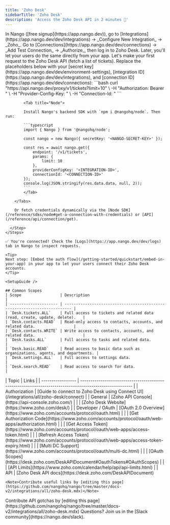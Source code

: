 ```yaml
---
title: 'Zoho Desk'
sidebarTitle: 'Zoho Desk'
description: 'Access the Zoho Desk API in 2 minutes 💨'
---
```




<Tabs>
  <Tab title="🚀 Quickstart">
    <Steps>
      <Step title="Create an integration">
        In Nango ([free signup](https://app.nango.dev)), go to [Integrations](https://app.nango.dev/dev/integrations) -> _Configure New Integration_ -> _Zoho_.
      </Step>
      <Step title="Authorize Zoho Desk">
        Go to [Connections](https://app.nango.dev/dev/connections) -> _Add Test Connection_ -> _Authorize_, then log in to Zoho Desk. Later, you'll let your users do the same directly from your app.
      </Step>
      <Step title="Call the Zoho Desk API">
        Let's make your first request to the Zoho Desk API (fetch a list of tickets). Replace the placeholders below with your [secret key](https://app.nango.dev/dev/environment-settings), [integration ID](https://app.nango.dev/dev/integrations), and [connection ID](https://app.nango.dev/dev/connections):
        <Tabs>
            <Tab title="cURL">
                ```bash
                curl "https://api.nango.dev/proxy/v1/tickets?limit=10" \
                  -H "Authorization: Bearer <NANGO-SECRET-KEY>" \
                  -H "Provider-Config-Key: <INTEGRATION-ID>" \
                  -H "Connection-Id: <CONNECTION-ID>"
                ```
            </Tab>

            <Tab title="Node">

            Install Nango's backend SDK with `npm i @nangohq/node`. Then run:

            ```typescript
            import { Nango } from '@nangohq/node';

            const nango = new Nango({ secretKey: '<NANGO-SECRET-KEY>' });

            const res = await nango.get({
                endpoint: '/v1/tickets',
                params: {
                    limit: 10
                },
                providerConfigKey: '<INTEGRATION-ID>',
                connectionId: '<CONNECTION-ID>'
            });
            console.log(JSON.stringify(res.data.data, null, 2));
            ```
            </Tab>

        </Tabs>

        Or fetch credentials dynamically via the [Node SDK](/reference/sdks/node#get-a-connection-with-credentials) or [API](/reference/api/connection/get).

      </Step>
    </Steps>

    ✅ You're connected! Check the [Logs](https://app.nango.dev/dev/logs) tab in Nango to inspect requests.

    <Tip>
    Next step: [Embed the auth flow](/getting-started/quickstart/embed-in-your-app) in your app to let your users connect their Zoho Desk accounts.
    </Tip>
  </Tab>
  <Tab title="🧑‍💻 OAuth app setup">
    
    <SetupGuide />
    
    ## Common Scopes
    | Scope                 | Description                                                               |
    | --------------------- | ------------------------------------------------------------------------- |
    | `Desk.tickets.ALL`    | Full access to tickets and related data (read, create, update, delete).   |
    | `Desk.contacts.READ`  | Read-only access to contacts, accounts, and related data.                 |
    | `Desk.contacts.WRITE` | Write access to contacts, accounts, and related data.                     |
    | `Desk.tasks.ALL`      | Full access to tasks and related data.                                    |
    | `Desk.basic.READ`     | Read access to basic data such as organizations, agents, and departments. |
    | `Desk.settings.ALL`   | Full access to settings data.                                             |
    | `Desk.search.READ`    | Read access to search for data.                                           |

  </Tab>
  <Tab title="🔗 Useful links">
    | Topic             | Links                                                                                                   |
    | ----------------- | ------------------------------------------------------------------------------------------------------- |
    | Authorization     | [Guide to connect to Zoho Desk using Connect UI](/integrations/all/zoho-desk/connect) |
    | General           | [Zoho API Console](https://api-console.zoho.com/)                                                       |
    |                   | [Zoho Desk Website](https://www.zoho.com/desk/)                                                     |
    | Developer / OAuth | [OAuth 2.0 Overview](https://www.zoho.com/accounts/protocol/oauth.html)                                 |
    |                   | [Get Authorization Code](https://www.zoho.com/accounts/protocol/oauth/web-apps/authorization.html)      |
    |                   | [Get Access Token](https://www.zoho.com/accounts/protocol/oauth/web-apps/access-token.html)             |
    |                   | [Refresh Access Token](https://www.zoho.com/accounts/protocol/oauth/web-apps/access-token-expiry.html) |
    |                   | [Multi DC Support](https://www.zoho.com/accounts/protocol/oauth/multi-dc.html)                          |
    |                   | [OAuth Scopes](https://desk.zoho.com/DeskAPIDocument#OauthTokens#OAuthScopes)                                             |
    |                   | [API Limits](https://www.zoho.com/calendar/help/api/api-limits.html)                                    |
    | API               | [Zoho Desk API docs](https://desk.zoho.com/DeskAPIDocument)   

    <Note>Contribute useful links by [editing this page](https://github.com/nangohq/nango/tree/master/docs-v2/integrations/all/zoho-desk.mdx)</Note>
  </Tab>
  <Tab title="🚨 API gotchas">
    <ApiGotchas />
    <Note>Contribute API gotchas by [editing this page](https://github.com/nangohq/nango/tree/master/docs-v2/integrations/all/zoho-desk.mdx)</Note>
  </Tab>
</Tabs>
<Info>
    Questions? Join us in the [Slack community](https://nango.dev/slack).
</Info>
